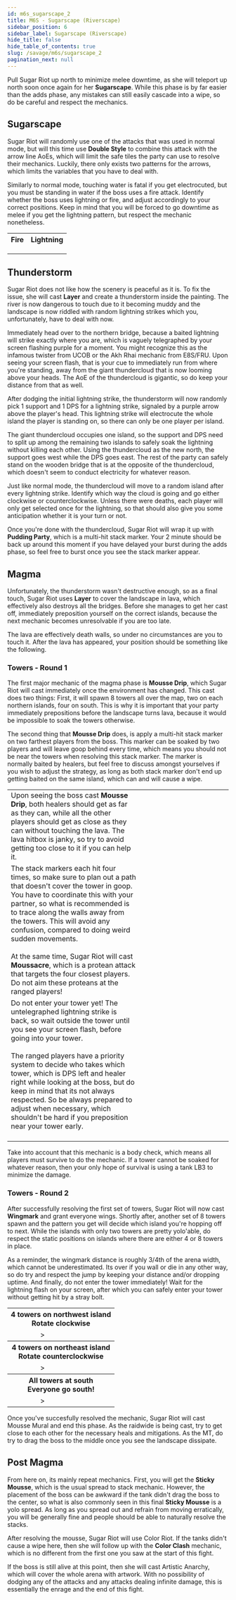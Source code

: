 ```yaml
---
id: m6s_sugarscape_2
title: M6S - Sugarscape (Riverscape)
sidebar_position: 6
sidebar_label: Sugarscape (Riverscape)
hide_title: false
hide_table_of_contents: true
slug: /savage/m6s/sugarscape_2
pagination_next: null
---
```


Pull Sugar Riot up north to minimize melee downtime, as she will teleport up north soon once again for her <strong>Sugarscape</strong>. While this phase is by far easier than the adds phase, any mistakes can still easily cascade into a wipe, so do be careful and respect the mechanics.

## Sugarscape

Sugar Riot will randomly use one of the attacks that was used in normal mode, but will this time use <strong>Double Style</strong> to combine this attack with the arrow line AoEs, which will limit the safe tiles the party can use to resolve their mechanics. Luckily, there only exists two patterns for the arrows, which limits the variables that you have to deal with.

Similarly to normal mode, touching water is fatal if you get electrocuted, but you must be standing in water if the boss uses a fire attack. Identify whether the boss uses lightning or fire, and adjust accordingly to your correct positions. Keep in mind that you will be forced to go downtime as melee if you get the lightning pattern, but respect the mechanic nonetheless.

<table>
    <tr>
        <th>Fire</th>
        <th>Lightning</th>
    </tr>
    <tr>
        <td><KittenAsset path='m6s/riverscape_doublestyle_fire1.png' /></td>
        <td><KittenAsset path='m6s/riverscape_doublestyle_lightning1.png' /></td>
    </tr>
    <tr>
        <td><KittenAsset path='m6s/riverscape_doublestyle_fire2.png' /></td>
        <td><KittenAsset path='m6s/riverscape_doublestyle_lightning2.png' /></td>
    </tr>
    <tr>
        <td><KittenAsset path='m6s/riverscape_doublestyle_fire.webm' /></td>
        <td><KittenAsset path='m6s/riverscape_doublestyle_lightning.webm' /></td>
    </tr>
</table>

## Thunderstorm

Sugar Riot does not like how the scenery is peaceful as it is. To fix the issue, she will cast <strong>Layer</strong> and create a thunderstorm inside the painting. The river is now dangerous to touch due to it becoming muddy and the landscape is now riddled with random lightning strikes which you, unfortunately, have to deal with now.

Immediately head over to the northern bridge, because a baited lightning will strike exactly where you are, which is vaguely telegraphed by your screen flashing purple for a moment. You might recognize this as the infamous twister from UCOB or the Akh Rhai mechanic from E8S/FRU. Upon seeing your screen flash, that is your cue to immediately run from where you're standing, away from the giant thundercloud that is now looming above your heads. The AoE of the thundercloud is gigantic, so do keep your distance from that as well.

<KittenAsset path='m6s/thunderstorm_twister.webm' wrapper='div' />

After dodging the initial lightning strike, the thunderstorm will now randomly pick 1 support and 1 DPS for a lightning strike, signaled by a purple arrow above the player's head. This lightning strike will electrocute the whole island the player is standing on, so there can only be one player per island.

The giant thundercloud occupies one island, so the support and DPS need to split up among the remaining two islands to safely soak the lightning without killing each other. Using the thundercloud as the new north, the support goes west while the DPS goes east. The rest of the party can safely stand on the wooden bridge that is at the opposite of the thundercloud, which doesn't seem to conduct electricity for whatever reason.

<KittenAsset path='m6s/thunderstorm_positions.png' wrapper='div' width='40%' />

Just like normal mode, the thundercloud will move to a random island after every lightning strike. Identify which way the cloud is going and go either clockwise or counterclockwise. Unless there were deaths, each player will only get selected once for the lightning, so that should also give you some anticipation whether it is your turn or not. 

<KittenAsset path='m6s/thunderstorm_thundercloud.webm' wrapper='div' />

Once you're done with the thundercloud, Sugar Riot will wrap it up with <strong>Pudding Party</strong>, which is a multi-hit stack marker. Your 2 minute should be back up around this moment if you have delayed your burst during the adds phase, so feel free to burst once you see the stack marker appear.

## Magma

Unfortunately, the thunderstorm wasn't destructive enough, so as a final touch, Sugar Riot uses <strong>Layer</strong> to cover the landscape in lava, which effectively also destroys all the bridges. Before she manages to get her cast off, immediately preposition yourself on the correct islands, because the next mechanic becomes unresolvable if you are too late. 

<KittenAsset path='m6s/magma_start.webm' wrapper='div' />

The lava are effectively death walls, so under no circumstances are you to touch it. After the lava has appeared, your position should be something like the following.

<KittenAsset path='m6s/magma_start.png' wrapper='div' width='40%' />

### Towers - Round 1

The first major mechanic of the magma phase is <strong>Mousse Drip</strong>, which Sugar Riot will cast immediately once the environment has changed. This cast does two things: First, it will spawn 8 towers all over the map, two on each northern islands, four on south. This is why it is important that your party immediately prepositions before the landscape turns lava, because it would be impossible to soak the towers otherwise.

The second thing that <strong>Mousse Drip</strong> does, is apply a multi-hit stack marker on two farthest players from the boss. This marker can be soaked by two players and will leave goop behind every time, which means you should not be near the towers when resolving this stack marker. The marker is normally baited by healers, but feel free to discuss amongst yourselves if you wish to adjust the strategy, as long as both stack marker don't end up getting baited on the same island, which can and will cause a wipe.

<table width='70%'>
    <tr>
        <td width='60%'>Upon seeing the boss cast <strong>Mousse Drip</strong>, both healers should get as far as they can, while all the other players should get as close as they can without touching the lava. The lava hitbox is janky, so try to avoid getting too close to it if you can help it.</td>
        <td><KittenAsset path='m6s/magma_towers1_part1.png' /></td>
    </tr>
    <tr>
        <td>The stack markers each hit four times, so make sure to plan out a path that doesn't cover the tower in goop. You have to coordinate this with your partner, so what is recommended is to trace along the walls away from the towers. This will avoid any confusion, compared to doing weird sudden movements.<br /><br />At the same time, Sugar Riot will cast <strong>Moussacre</strong>, which is a protean attack that targets the four closest players. Do not aim these proteans at the ranged players!</td>
        <td><KittenAsset path='m6s/magma_towers1_part2.png' /></td>
    </tr>
    <tr>
        <td>Do not enter your tower yet! The untelegraphed lightning strike is back, so wait outside the tower until you see your screen flash, before going into your tower.<br /><br />The ranged players have a priority system to decide who takes which tower, which is DPS left and healer right while looking at the boss, but do keep in mind that its not always respected. So be always prepared to adjust when necessary, which shouldn't be hard if you preposition near your tower early.<br /><br /><KittenAsset path='m6s/magma_towers1.webm' /></td>
        <td><KittenAsset path='m6s/magma_towers1_part3.png' /></td>
    </tr>
</table>

Take into account that this mechanic is a body check, which means all players must survive to do the mechanic. If a tower cannot be soaked for whatever reason, then your only hope of survival is using a tank LB3 to minimize the damage.

### Towers - Round 2

After successfully resolving the first set of towers, Sugar Riot will now cast <strong>Wingmark</strong> and grant everyone wings. Shortly after, another set of 8 towers spawn and the pattern you get will decide which island you're hopping off to next. While the islands with only two towers are pretty yolo'able, do respect the static positions on islands where there are either 4 or 8 towers in place. 

As a reminder, the wingmark distance is roughly 3/4th of the arena width, which cannot be underestimated. Its over if you wall or die in any other way, so do try and respect the jump by keeping your distance and/or dropping uptime. And finally, do not enter the tower immediately! Wait for the lightning flash on your screen, after which you can safely enter your tower without getting hit by a stray bolt.

<table>
    <tr>
        <th colspan='3'>4 towers on northwest island<br />Rotate clockwise</th>
    </tr>
    <tr>
        <td><KittenAsset path='m6s/magma_towers2_northwest.png' /></td>
        <td>&gt;</td>
        <td><KittenAsset path='m6s/magma_towers2_northwest_resolution.png' /></td>
    </tr>
    <tr>
        <th colspan='3'>4 towers on northeast island<br />Rotate counterclockwise</th>
    </tr>
    <tr>
        <td><KittenAsset path='m6s/magma_towers2_northeast.png' /></td>
        <td>&gt;</td>
        <td><KittenAsset path='m6s/magma_towers2_northeast_resolution.png' /></td>
    </tr>
    <tr>
        <th colspan='3'>All towers at south<br />Everyone go south!</th>
    </tr>
    <tr>
        <td><KittenAsset path='m6s/magma_towers2_south.png' /></td>
        <td>&gt;</td>
        <td><KittenAsset path='m6s/magma_towers2_south_resolution.png' /></td>
    </tr>
</table>

Once you've succesfully resolved the mechanic, Sugar Riot will cast <Raidwide>Mousse Mural</Raidwide> and end this phase. As the raidwide is being cast, try to get close to each other for the necessary heals and mitigations. As the MT, do try to drag the boss to the middle once you see the landscape dissipate.

<KittenAsset path='m6s/magma_towers2.webm' wrapper='div' />

## Post Magma

From here on, its mainly repeat mechanics. First, you will get the <strong>Sticky Mousse</strong>, which is the usual spread to stack mechanic. However, the placement of the boss can be awkward if the tank didn't drag the boss to the center, so what is also commonly seen in this final <strong>Sticky Mousse</strong> is a yolo spread. As long as you spread out and refrain from moving erratically, you will be generally fine and people should be able to naturally resolve the stacks.

<KittenAsset path='m6s/final_sticky_mousse.webm' wrapper='div' />

After resolving the mousse, Sugar Riot will use <Tankbuster>Color Riot</Tankbuster>. If the tanks didn't cause a wipe here, then she will follow up with the <strong>Color Clash</strong> mechanic, which is no different from the first one you saw at the start of this fight.

If the boss is still alive at this point, then she will cast <Enrage>Artistic Anarchy</Enrage>, which will cover the whole arena with artwork. With no possibility of dodging any of the attacks and any attacks dealing infinite damage, this is essentially the enrage and the end of this fight.